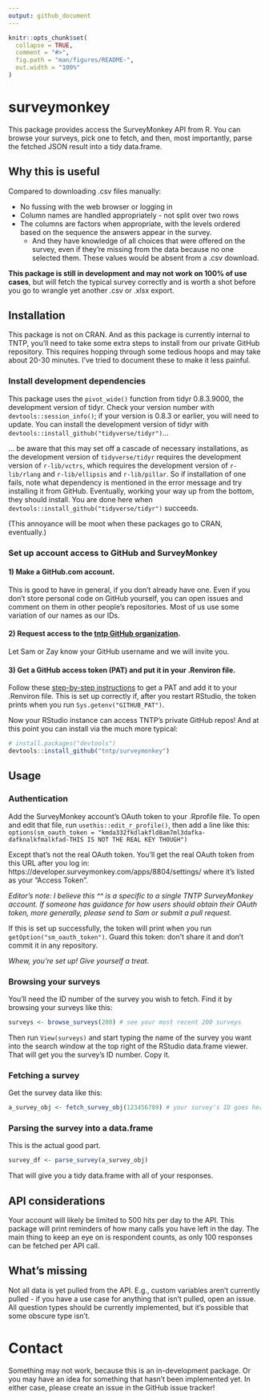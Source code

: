```yaml
---
output: github_document
---
```


<!-- README.md is generated from README.Rmd. Please edit that file -->

```r
knitr::opts_chunk$set(
  collapse = TRUE,
  comment = "#>",
  fig.path = "man/figures/README-",
  out.width = "100%"
)
```
# surveymonkey

<!-- badges: start -->
<!-- badges: end -->

This package provides access the SurveyMonkey API from R.  You can browse your surveys, pick one to fetch, and then, most importantly, parse the fetched JSON result into a tidy data.frame.

## Why this is useful

Compared to downloading .csv files manually:

- No fussing with the web browser or logging in
- Column names are handled appropriately - not split over two rows
- The columns are factors when appropriate, with the levels ordered based on the sequence the answers appear in the survey.
  - And they have knowledge of all choices that were offered on the survey, even if they're missing from the data because no one selected them.  These values would be absent from a .csv download.

**This package is still in development and may not work on 100% of use cases**, but will fetch the typical survey correctly and is worth a shot before you go to wrangle yet another .csv or .xlsx export.

## Installation

This package is not on CRAN.  And as this package is currently internal to TNTP, you'll need to take some extra steps to install from our private GitHub repository.  This requires hopping through some tedious hoops and may take about 20-30 minutes.  I've tried to document these to make it less painful.

### Install development dependencies

This package uses the `pivot_wide()` function from tidyr 0.8.3.9000, the development version of tidyr.  Check your version number with `devtools::session_info()`; if your version is 0.8.3 or earlier, you will need to update.  You can install the development version of tidyr with `devtools::install_github("tidyverse/tidyr")`...


... be aware that this may set off a cascade of necessary installations, as the development version of `tidyverse/tidyr` requires the development version of `r-lib/vctrs`, which requires the development version of `r-lib/rlang` and `r-lib/ellipsis` and `r-lib/pillar`.  So if installation of one fails, note what dependency is mentioned in the error message and try installing it from GitHub.  Eventually, working your way up from the bottom, they should install.  You are done here when `devtools::install_github("tidyverse/tidyr")` succeeds.

(This annoyance will be moot when these packages go to CRAN, eventually.)

### Set up account access to GitHub and SurveyMonkey

#### 1) Make a GitHub.com account.

This is good to have in general, if you don't already have one.  Even if you don't store personal code on GitHub yourself, you can open issues and comment on them in other people's repositories.  Most of us use some variation of our names as our IDs.

#### 2) Request access to the [tntp GitHub organization](https://github.com/tntp/).

Let Sam or Zay know your GitHub username and we will invite you.

#### 3) Get a GitHub access token (PAT) and put it in your .Renviron file.

Follow these [step-by-step instructions](https://happygitwithr.com/github-pat.html#step-by-step) to get a PAT and add it to your .Renviron file.  This is set up correctly if, after you restart RStudio, the token prints when you run `Sys.getenv("GITHUB_PAT")`.

Now your RStudio instance can access TNTP's private GitHub repos!  And at this point you can install via the much more typical:

``` r
# install.packages("devtools")
devtools::install_github("tntp/surveymonkey")
```
 

## Usage

### Authentication

Add the SurveyMonkey account's OAuth token to your .Rprofile file.  To open and edit that file, run `usethis::edit_r_profile()`, then add a line like this:
`options(sm_oauth_token = "kmda332fkdlakfld8am7ml3dafka-dafknalkfmalkfad-THIS IS NOT THE REAL KEY THOUGH")`

Except that's not the real OAuth token.  You'll get the real OAuth token from this URL after you log in: https://developer.surveymonkey.com/apps/8804/settings/ where it's listed as your "Access Token".

*Editor's note: I believe this ^^ is a specific to a single TNTP SurveyMonkey account.  If someone has guidance for how users should obtain their OAuth token, more generally, please send to Sam or submit a pull request.*

If this is set up successfully, the token will print when you run `getOption("sm_oauth_token")`.  Guard this token: don't share it and don't commit it in any repository.

*Whew, you're set up!  Give yourself a treat.*

### Browsing your surveys

You'll need the ID number of the survey you wish to fetch.  Find it by browsing your surveys like this:
```r
surveys <- browse_surveys(200) # see your most recent 200 surveys
```
Then run `View(surveys)` and start typing the name of the survey you want into the search window at the top right of the RStudio data.frame viewer.  That will get you the survey's ID number.  Copy it.

### Fetching a survey

Get the survey data like this:
```r
a_survey_obj <- fetch_survey_obj(123456789) # your survey's ID goes here
```

### Parsing the survey into a data.frame

This is the actual good part.
```r
survey_df <- parse_survey(a_survey_obj)
```

That will give you a tidy data.frame with all of your responses.


## API considerations
Your account will likely be limited to 500 hits per day to the API.  This package will print reminders of how many calls you have left in the day.  The main thing to keep an eye on is respondent counts, as only 100 responses can be fetched per API call.

## What's missing
Not all data is yet pulled from the API.  E.g., custom variables aren't currently pulled - if you have a use case for anything that isn't pulled, open an issue.  All question types should be currently implemented, but it's possible that some obscure type isn't.

# Contact

Something may not work, because this is an in-development package.  Or you may have an idea for something that hasn't been implemented yet.  In either case, please create an issue in the GitHub issue tracker!
